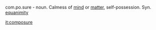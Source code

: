 com.po.sure - noun. Calmess of [[mind]] or [[matter]], self-possession.
Syn. [[equanimity]]

[[it:composure]]